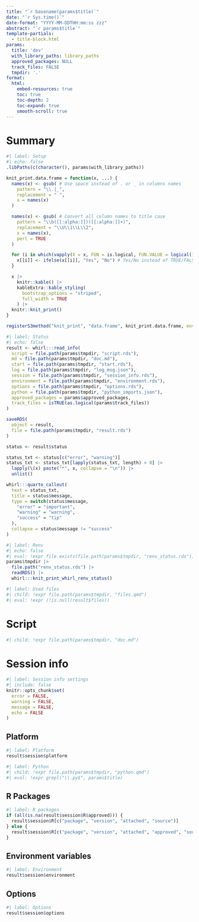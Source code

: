 ```yaml
---
title: "`r basename(params$title)`"
date: "`r Sys.time()`"
date-format: "YYYY-MM-DDTHH:mm:ss zzz"
abstract: "`r params$title`"
template-partials:
  - title-block.html
params:
  title: 'dev'
  with_library_paths: library_paths
  approved_packages: NULL
  track_files: FALSE
  tmpdir: '.'
format:
  html:
    embed-resources: true
    toc: true
    toc-depth: 2
    toc-expand: true
    smooth-scroll: true
---
```


# Summary

```r
#| label: Setup
#| echo: false
.libPaths(c(character(), params$with_library_paths))

knit_print.data.frame = function(x, ...) {
  names(x) <- gsub( # Use space instead of . or _ in columns names
    pattern = "\\.|_",
    replacement = " ",
    x = names(x)
  )

  names(x) <- gsub( # Convert all column names to title case
    pattern = "\\b([[:alpha:]])([[:alpha:]]+)", 
    replacement = "\\U\\1\\L\\2", 
    x = names(x), 
    perl = TRUE
  )

  for (i in which(vapply(X = x, FUN = is.logical, FUN.VALUE = logical(1)))) {
    x[[i]] <- ifelse(x[[i]], "Yes", "No") # Yes/No instead of TRUE/FALSE
  }

  x |> 
    knitr::kable() |>
    kableExtra::kable_styling(
      bootstrap_options = "striped",
      full_width = TRUE
    ) |>
  knitr::knit_print()
}

registerS3method("knit_print", "data.frame", knit_print.data.frame, envir = asNamespace("knitr"))
```

```r
#| label: Status
#| echo: false
result <- whirl:::read_info(
  script = file.path(params$tmpdir, "script.rds"),
  md = file.path(params$tmpdir, "doc.md"), 
  start = file.path(params$tmpdir, "start.rds"),
  log = file.path(params$tmpdir, "log_msg.json"),
  session = file.path(params$tmpdir, "session_info.rds"),
  environment = file.path(params$tmpdir, "environment.rds"),
  options = file.path(params$tmpdir, "options.rds"),
  python = file.path(params$tmpdir, "python_imports.json"),
  approved_packages = params$approved_packages,
  track_files = isTRUE(as.logical(params$track_files))
)

saveRDS(
  object = result, 
  file = file.path(params$tmpdir, "result.rds")
)

status <- result$status

status_txt <- status[c("error", "warning")]
status_txt <- status_txt[lapply(status_txt, length) > 0] |>
  lapply(\(x) paste("*", x, collapse = "\n")) |>
  unlist()

whirl:::quarto_callout(
  text = status_txt,
  title = status$message,
  type = switch(status$message,
    "error" = "important",
    "warning" = "warning",
    "success" = "tip"
  ),
  collapse = status$message != "success"
)
```

```r
#| label: Renv
#| echo: false
#| eval: !expr file.exists(file.path(params$tmpdir, "renv_status.rds"))
params$tmpdir |>
  file.path("renv_status.rds") |>
  readRDS() |> 
  whirl:::knit_print_whirl_renv_status()
```

```r
#| label: Used files
#| child: !expr file.path(params$tmpdir, "files.qmd")
#| eval: !expr (!is.null(result$files))
```

# Script
::: {.script-container}
```r
#| child: !expr file.path(params$tmpdir, "doc.md")
```
:::
# Session info

```r
#| label: Session info settings
#| include: false
knitr::opts_chunk$set(
  error = FALSE,
  warning = FALSE,
  message = FALSE,
  echo = FALSE
)
```

## Platform

```r
#| label: Platform
result$session$platform
```

```r
#| label: Python
#| child: !expr file.path(params$tmpdir, "python.qmd")
#| eval: !expr grepl("\\.py$", params$title)
```

## R Packages

```r
#| label: R packages
if (all(is.na(result$session$R$approved))) {
  result$session$R[c("package", "version", "attached", "source")]
} else {
  result$session$R[c("package", "version", "attached", "approved", "source")]
}
```

## Environment variables

```r
#| label: Environment
result$session$environment
```

## Options

```r
#| label: Options
result$session$options
```
